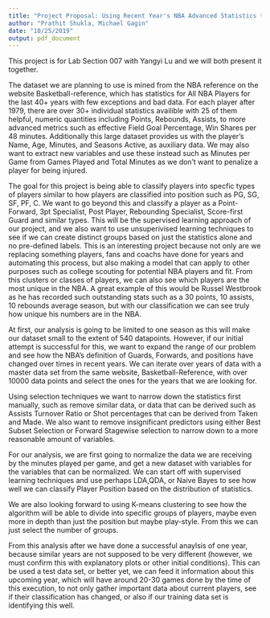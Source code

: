 ```yaml
---
title: "Project Proposal: Using Recent Year's NBA Advanced Statistics to Classify Player Types and Overall Impact"
author: "Prathit Shukla, Michael Gagin"
date: "10/25/2019"
output: pdf_document
---
```


This project is for Lab Section 007 with Yangyi Lu and we will both present it together. 

The dataset we are planning to use is mined from the NBA reference on the website Basketball-reference, which has statistics for All NBA Players for the last 40+ years with few exceptions and bad data. For each player after 1979, there are over 30+ individual statistics availible with 25 of them helpful, numeric quantities including Points, Rebounds, Assists, to more advanced metrics such as effective Field Goal Percentage, Win Shares per 48 minutes. Additionally this large dataset provides us with the player's Name, Age, Minutes, and Seasons Active, as auxiliary data. We may also want to extract new variables and use these instead such as Minutes per Game from Games Played and Total Minutes as we don't want to penalize a player for being injured. 

The goal for this project is being able to classify players into specfic types of players similar to how players are classified into position such as PG, SG, SF, PF, C. We want to go beyond this and classify a player as a Point-Forward, 3pt Specialist, Post Player, Rebounding Specialist, Score-first Guard and similar types. This will be the supervised learning approach of our project, and we also want to use unsuperivised learning techniques to see if we can create distinct groups based on just the statistics alone and no pre-defined labels. This is an interesting project because not only are we replacing something players, fans and coachs have done for years and automating this process, but also making a model that can apply to other purposes such as college scouting for potential NBA players and fit. From this clusters or classes of players, we can also see which players are the most unique in the NBA. A great example of this would be Russel Westbrook as he has recorded such outstanding stats such as a 30 points, 10 assists, 10 rebounds average season, but with our classification we can see truly how unique his numbers are in the NBA.

At first, our analysis is going to be limited to one season as this will make our dataset small to the extent of 540 datapoints. However, if our initial attempt is successful for this, we want to expand the range of our problem and see how the NBA's definition of Guards, Forwards, and positions have changed over times in recent years. We can iterate over years of data with a master data set from the same website, Basketball-Reference, with over 10000 data points and select the ones for the years that we are looking for.

Using selection techniques we want to narrow down the statistics first manually, such as remove similar data, or data that can be derived such as Assists Turnover Ratio or Shot percentages that can be derived from Taken and Made. We also want to remove insignificant predictors using either Best Subset Selection or Forward Stagewise selection to narrow down to a more reasonable amount of variables. 

For our analysis, we are first going to normalize the data we are receiving by the minutes played per game, and get a new dataset with variables for the variables that can be normalized. We can start off with supervised learning techniques and use perhaps LDA,QDA, or Naive Bayes to see how well we can classify Player Position based on the distribution of statistics. 

We are also looking forward to using K-means clustering to see how the algorithm will be able to divide into specific groups of players, maybe even more in depth than just the position but maybe play-style. From this we can just select the number of groups.

From this analysis after we have done a successful anaylsis of one year, because similar years are not supposed to be very different (however, we must confirm this with explanatory plots or other initial conditions). This can be used a test data set, or better yet, we can feed it information about this upcoming year, which will have around 20-30 games done by the time of this execution, to not only gather important data about current players, see if their classification has changed, or also if our training data set is identifying this well.  